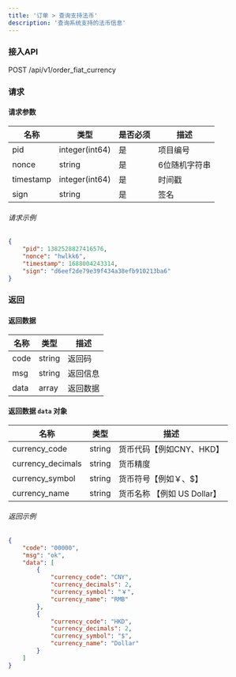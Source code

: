 ```yaml
---
title: '订单 > 查询支持法币'
description: '查询系统支持的法币信息'
---
```


### 接入API

POST /api/v1/order_fiat_currency

### 请求

#### 请求参数
| 名称       | 类型           | 是否必须 | 描述          |
|------------|----------------|----------|----------------------|
| pid        | integer(int64) | 是     | 项目编号           |
| nonce      | string         | 是     | 6位随机字符串 |
| timestamp  | integer(int64) | 是     | 时间戳            |
| sign       | string         | 是     | 签名            |

###### 请求示例

```json
{
    "pid": 1382528827416576,
    "nonce": "hwlkk6",
    "timestamp": 1688004243314,
    "sign": "d6eef2de79e39f434a38efb910213ba6"
}
```

### 返回

#### 返回数据

| 名称  | 类型     | 描述          |
| ----- | ------ | --------------------- |
| code  | string | 返回码           |
| msg   | string | 返回信息        |
| data  | array | 返回数据    |

#### 返回数据 `data` 对象

| 名称           | 类型           | 描述            |
|----------------|----------------|------------------------|
| currency_code      | string         | 货币代码【例如CNY、HKD】             |
| currency_decimals   | string        | 货币精度               |
| currency_symbol   | string         | 货币符号【例如￥、$】               |
| currency_name | string         | 货币名称 【例如 US Dollar】              |


###### 返回示例

```json
{
    "code": "00000",
    "msg": "ok",
    "data": [
        {
            "currency_code": "CNY",
            "currency_decimals": 2,
            "currency_symbol": "￥",
            "currency_name": "RMB"
        },
        {
            "currency_code": "HKD",
            "currency_decimals": 2,
            "currency_symbol": "$",
            "currency_name": "Dollar"
        }
    ]
}
```